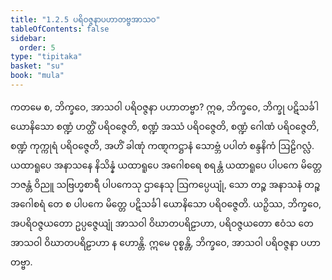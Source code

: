 ```yaml
---
title: "1.2.5 ပရိဝဇ္ဇနာပဟာတဗ္ဗအာသဝ"
tableOfContents: false
sidebar:
  order: 5
type: "tipitaka"
basket: "su"
book: "mula"
---
```



<DynamicBreadcrumb />

<Division number="25" book="mula">

<Paragraph number="74" book="mula">
ကတမေ စ, ဘိက္ခဝေ, အာသဝါ ပရိဝဇ္ဇနာ ပဟာတဗ္ဗာ? ဣဓ, ဘိက္ခဝေ, ဘိက္ခု ပဋိသင်္ခါ ယောနိသော စဏ္ဍံ ဟတ္ထိံ ပရိဝဇ္ဇေတိ, စဏ္ဍံ အဿံ ပရိဝဇ္ဇေတိ, စဏ္ဍံ ဂေါဏံ ပရိဝဇ္ဇေတိ, စဏ္ဍံ ကုက္ကုရံ ပရိဝဇ္ဇေတိ, အဟိံ ခါဏုံ ကဏ္ဋကဋ္ဌာနံ သောဗ္ဘံ ပပါတံ စန္ဒနိကံ ဩဠိဂလ္လံ. ယထာရူပေ အနာသနေ နိသိန္နံ ယထာရူပေ အဂေါစရေ စရန္တံ ယထာရူပေ ပါပကေ မိတ္တေ ဘဇန္တံ ဝိညူ သဗြဟ္မစာရီ ပါပကေသု ဌာနေသု ဩကပ္ပေယျုံ, သော တဉ္စ အနာသနံ တဉ္စ အဂေါစရံ တေ စ ပါပကေ မိတ္တေ ပဋိသင်္ခါ ယောနိသော ပရိဝဇ္ဇေတိ.
</Paragraph>

<Paragraph number="75" book="mula">
ယဉှိဿ, ဘိက္ခဝေ, အပရိဝဇ္ဇယတော ဥပ္ပဇ္ဇေယျုံ အာသဝါ ဝိဃာတပရိဠာဟာ, ပရိဝဇ္ဇယတော ဧဝံသ တေ အာသဝါ ဝိဃာတပရိဠာဟာ န ဟောန္တိ. ဣမေ ဝုစ္စန္တိ, ဘိက္ခဝေ, အာသဝါ ပရိဝဇ္ဇနာ ပဟာတဗ္ဗာ.
</Paragraph>
</Division>